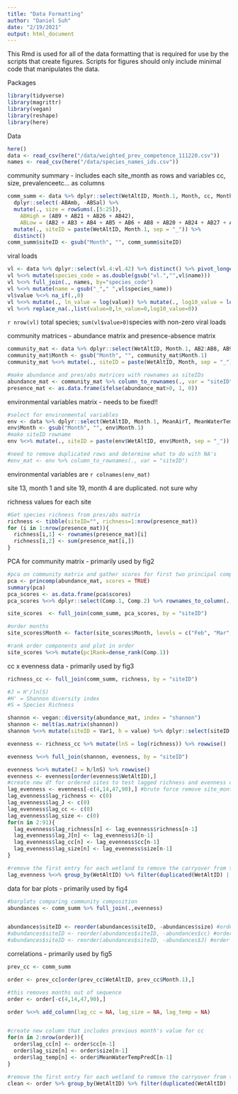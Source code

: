 ```yaml
---
title: "Data Formatting"
author: "Daniel Suh"
date: "2/19/2021"
output: html_document
---
```


This Rmd is used for all of the data formatting that is required for use by the scripts that create figures. Scripts for figures should only include minimal code that manipulates the data. 

Packages
```r
library(tidyverse)
library(magrittr)
library(vegan)
library(reshape)
library(here)
```

Data
```r
here()
data <- read_csv(here("/data/weighted_prev_competence_111220.csv"))
names <- read_csv(here("/data/species_names_ids.csv"))
```

community summary - includes each site_month as rows and variables cc, size, prevalenceetc... as columns
```r
comm_summ <- data %>% dplyr::select(WetAltID, Month.1, Month, cc, Month, AB2:AB42, Prevalence, MeanWaterTempPredC) %>% 
  dplyr::select(-ABAmb, -ABSal) %>%  
  mutate(., size = rowSums(.[5:25]), 
    ABHigh = (AB9 + AB21 + AB26 + AB42), 
    ABLow = (AB2 + AB3 + AB4 + AB5 + AB6 + AB8 + AB20 + AB24 + AB27 + AB28 + AB29 + AB31 + AB34 + AB35 + AB38 + AB39 + AB41)) %>% #get totals for community size
  mutate(., siteID = paste(WetAltID, Month.1, sep = "_")) %>%
  distinct()
comm_summ$siteID <- gsub("Month", "", comm_summ$siteID)
```



viral loads
```r
vl <- data %>% dplyr::select(vl.4:vl.42) %>% distinct() %>% pivot_longer(vl.4:vl.42)
vl %<>% mutate(species_code = as.double(gsub("vl.","",vl$name)))
vl %<>% full_join(., names, by="species_code")
vl %<>% mutate(name = gsub("_"," ",vl$species_name))
vl$value %<>% na_if(.,0)
vl %<>% mutate(., ln_value = log(value)) %>% mutate(., log10_value = log10(value))
vl %<>% replace_na(.,list(value=0,ln_value=0,log10_value=0))
```

`r nrow(vl)` total species; `sum(vl$value>0)`species with non-zero viral loads

community matrices - abundance matrix and presence-absence matrix
```r
community_mat <- data %>% dplyr::select(WetAltID, Month.1, AB2:AB8, AB9, AB20:AB42) 
community_mat$Month <- gsub("Month", "", community_mat$Month.1)
community_mat %<>% mutate(., siteID = paste(WetAltID, Month, sep = "_")) %>% distinct() %>% arrange(.,WetAltID) %>% dplyr::select(siteID, AB2:AB42)

#make abundance and pres/abs matrices with rownames as siteIDs
abundance_mat <- community_mat %>% column_to_rownames(., var = "siteID")
presence_mat <- as.data.frame(ifelse(abundance_mat>0, 1, 0))
```


environmental variables matrix - needs to be fixed!!
```r
#select for environmental variables
env <- data %>% dplyr::select(WetAltID, Month.1, MeanAirT, MeanWaterTempPredC, DryingScore, CanopyCover, Area, Perimeter) %>% distinct() %>% arrange(.,WetAltID) 
env$Month <- gsub("Month", "", env$Month.1)
#make siteID rowname
env %<>% mutate(., siteID = paste(env$WetAltID, env$Month, sep = "_")) %>% distinct() %>% arrange(.,WetAltID) %>% dplyr::select(siteID, MeanAirT:Perimeter)

#need to remove duplicated rows and determine what to do with NA's
#env_mat <- env %>% column_to_rownames(., var = "siteID")
```

environmental variables are `r colnames(env_mat)`

site 13, month 1 and site 19, month 4 are duplicated. not sure why

richness values for each site
```r
#Get species richness from pres/abs matrix
richness <- tibble(siteID="", richness=1:nrow(presence_mat))
for (i in 1:nrow(presence_mat)){
  richness[i,1] <- rownames(presence_mat)[i]
  richness[i,2] <- sum(presence_mat[i,])
}
```


PCA for community matrix - primarily used by fig2
```r
#pca on community matrix and gather scores for first two principal components
pca <- princomp(abundance_mat, scores = TRUE)
summary(pca)
pca_scores <- as.data.frame(pca$scores)
pca_scores %<>% dplyr::select(Comp.1, Comp.2) %>% rownames_to_column(., var = "siteID")

site_scores  <- full_join(comm_summ, pca_scores, by = "siteID")

#order months
site_scores$Month <- factor(site_scores$Month, levels = c("Feb", "Mar", "Apr", "May", "Jun", "Jul"))

#rank order components and plot in order
site_scores %<>% mutate(pc1Rank=dense_rank(Comp.1))
```

cc x evenness data - primarily used by fig3
```r
richness_cc <- full_join(comm_summ, richness, by = "siteID")

#J = H'/ln(S)
#H' = Shannon diversity index
#S = Species Richness

shannon <- vegan::diversity(abundance_mat, index = "shannon")
shannon <- melt(as.matrix(shannon))
shannon %<>% mutate(siteID = Var1, h = value) %>% dplyr::select(siteID, h)

evenness <- richness_cc %>% mutate(lnS = log(richness)) %>% rowwise()

evenness %<>% full_join(shannon, evenness, by = "siteID")

evenness %<>% mutate(J = h/lnS) %>% rowwise()
evenness <- evenness[order(evenness$WetAltID),]
#create new df for ordered sites to test lagged richness and evenness on prevalence
lag_evenness <- evenness[-c(4,14,47,90),] #brute force remove site_months out of sequence
lag_evenness$lag_richness <- c(0)
lag_evenness$lag_J <- c(0)
lag_evenness$lag_cc <- c(0)
lag_evenness$lag_size <- c(0)
for(n in 2:91){
  lag_evenness$lag_richness[n] <- lag_evenness$richness[n-1]
  lag_evenness$lag_J[n] <- lag_evenness$J[n-1]
  lag_evenness$lag_cc[n] <- lag_evenness$cc[n-1]
  lag_evenness$lag_size[n] <- lag_evenness$size[n-1]
}

#remove the first entry for each wetland to remove the carryover from the last wetland
lag_evenness %<>% group_by(WetAltID) %>% filter(duplicated(WetAltID) | n()==1)
```


data for bar plots - primarily used by fig4
```r
#barplots comparing community composition
abundances <- comm_summ %>% full_join(.,evenness)


abundances$siteID <- reorder(abundances$siteID, -abundances$size) #order by total community size
#abundances$siteID <- reorder(abundances$siteID, -abundances$cc) #order by community competence
#abundances$siteID <- reorder(abundances$siteID, -abundances$J) #order by Pielou's J

```


correlations - primarily used by fig5
```r
prev_cc <- comm_summ

order <- prev_cc[order(prev_cc$WetAltID, prev_cc$Month.1),]

#this removes months out of sequence
order <- order[-c(4,14,47,90),]

order %<>% add_column(lag_cc = NA, lag_size = NA, lag_temp = NA)


#create new column that includes previous month's value for cc
for(n in 2:nrow(order)){
  order$lag_cc[n] <- order$cc[n-1]
  order$lag_size[n] <- order$size[n-1]
  order$lag_temp[n] <- order$MeanWaterTempPredC[n-1]
}

#remove the first entry for each wetland to remove the carryover from the last wetland
clean <- order %>% group_by(WetAltID) %>% filter(duplicated(WetAltID) | n()==1)
```

